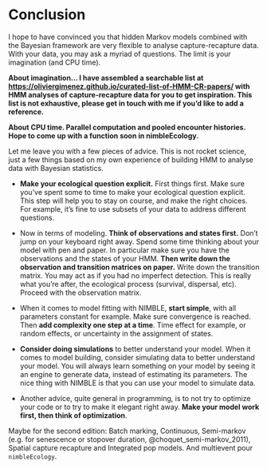 # Conclusion {-}

I hope to have convinced you that hidden Markov models combined with the Bayesian framework are very flexible to analyse capture-recapture data. With your data, you may ask a myriad of questions. The limit is your imagination (and CPU time). 

**About imagination... I have assembled a searchable list at <https://oliviergimenez.github.io/curated-list-of-HMM-CR-papers/> with HMM analyses of capture-recapture data for you to get inspiration. This list is not exhaustive, please get in touch with me if you'd like to add a reference.**

**About CPU time. Parallel computation and pooled encounter histories. Hope to come up with a function soon in nimbleEcology.**

Let me leave you with a few pieces of advice. This is not rocket science, just a few things based on my own experience of building HMM to analyse data with Bayesian statistics.

+ **Make your ecological question explicit.** First things first. Make sure you've spent some to time to make your ecological question explicit. This step will help you to stay on course, and make the right choices. For example, it's fine to use subsets of your data to address different questions.

+ Now in terms of modeling. **Think of observations and states first.** Don't jump on your keyboard right away. Spend some time thinking about your model with pen and paper. In particular make sure you have the observations and the states of your HMM. **Then write down the observation and transition matrices on paper.** Write down the transition matrix. You may act as if you had no imperfect detection. This is really what you're after, the ecological process (survival, dispersal, etc). Proceed with the observation matrix.

+ When it comes to model fitting with NIMBLE, **start simple**, with all parameters constant for example. Make sure convergence is reached. Then **add complexity one step at a time**. Time effect for example, or random effects, or uncertainty in the assignment of states.

+ **Consider doing simulations** to better understand your model. When it comes to model building, consider simulating data to better understand your model. You will always learn something on your model by seeing it an engine to generate data, instead of estimating its parameters. The nice thing with NIMBLE is that you can use your model to simulate data.

+ Another advice, quite general in programming, is to not try to optimize your code or to try to make it elegant right away. **Make your model work first, then think of optimization**.

Maybe for the second edition: Batch marking, Continuous, Semi-markov (e.g. for senescence or stopover duration, @choquet_semi-markov_2011), Spatial capture recapture and Integrated pop models. And multievent pour `nimbleEcology`. 
